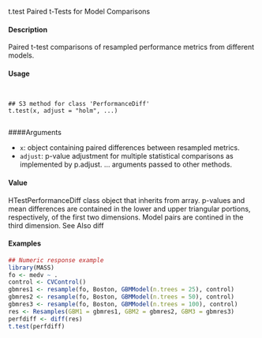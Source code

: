 t.test Paired t-Tests for Model Comparisons

#### Description

Paired t-test comparisons of resampled performance metrics from different models.

#### Usage
<pre><code>

## S3 method for class 'PerformanceDiff'
t.test(x, adjust = "holm", ...)

</code></pre>
####Arguments

* ``x``: object containing paired differences between resampled metrics.
* ``adjust``:  p-value adjustment for multiple statistical comparisons as implemented by p.adjust.
... arguments passed to other methods.

#### Value

HTestPerformanceDiff class object that inherits from array. p-values and mean differences are
contained in the lower and upper triangular portions, respectively, of the first two dimensions.
Model pairs are contined in the third dimension.
See Also
diff

#### Examples
```r

## Numeric response example
library(MASS)
fo <- medv ~ .
control <- CVControl()
gbmres1 <- resample(fo, Boston, GBMModel(n.trees = 25), control)
gbmres2 <- resample(fo, Boston, GBMModel(n.trees = 50), control)
gbmres3 <- resample(fo, Boston, GBMModel(n.trees = 100), control)
res <- Resamples(GBM1 = gbmres1, GBM2 = gbmres2, GBM3 = gbmres3)
perfdiff <- diff(res)
t.test(perfdiff)
```
